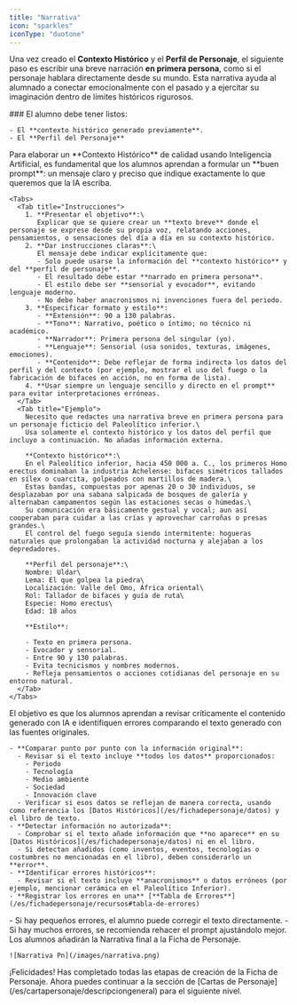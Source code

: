 ```yaml
---
title: "Narrativa"
icon: "sparkles"
iconType: "duotone"
---
```


Una vez creado el **Contexto Histórico** y el **Perfil de Personaje**, el siguiente paso es escribir una breve narración **en primera persona**, como si el personaje hablara directamente desde su mundo. Esta narrativa ayuda al alumnado a conectar emocionalmente con el pasado y a ejercitar su imaginación dentro de límites históricos rigurosos.

<Steps>
  <Step title="Información base." iconType="duotone" stepNumber="1" titleSize="h2">
    ### El alumno debe tener listos:

    - El **contexto histórico generado previamente**.
    - El **Perfil del Personaje**
  </Step>
  <Step title="Elaborar el prompt para la IA." iconType="duotone" stepNumber="2" titleSize="h2">
    Para elaborar un **Contexto Histórico** de calidad usando Inteligencia Artificial, es fundamental que los alumnos aprendan a formular un **buen prompt**: un mensaje claro y preciso que indique exactamente lo que queremos que la IA escriba.

    <Tabs>
      <Tab title="Instrucciones">
        1. **Presentar el objetivo**:\
           Explicar que se quiere crear un **texto breve** donde el personaje se exprese desde su propia voz, relatando acciones, pensamientos, o sensaciones del día a día en su contexto histórico.
        2. **Dar instrucciones claras**:\
           El mensaje debe indicar explícitamente que:
           - Solo puede usarse la información del **contexto histórico** y del **perfil de personaje**.
           - El resultado debe estar **narrado en primera persona**.
           - El estilo debe ser **sensorial y evocador**, evitando lenguaje moderno.
           - No debe haber anacronismos ni invenciones fuera del periodo.
        3. **Especificar formato y estilo**:
           - **Extensión**: 90 a 130 palabras.
           - **Tono**: Narrativo, poético o íntimo; no técnico ni académico.
           - **Narrador**: Primera persona del singular (yo).
           - **Lenguaje**: Sensorial (usa sonidos, texturas, imágenes, emociones).
           - **Contenido**: Debe reflejar de forma indirecta los datos del perfil y del contexto (por ejemplo, mostrar el uso del fuego o la fabricación de bifaces en acción, no en forma de lista).
        4. **Usar siempre un lenguaje sencillo y directo en el prompt** para evitar interpretaciones erróneas.
      </Tab>
      <Tab title="Ejemplo">
        Necesito que redactes una narrativa breve en primera persona para un personaje ficticio del Paleolítico inferior.\
        Usa solamente el contexto histórico y los datos del perfil que incluyo a continuación. No añadas información externa.

        **Contexto histórico**:\
        En el Paleolítico inferior, hacia 450 000 a. C., los primeros Homo erectus dominaban la industria Achelense: bifaces simétricos tallados en sílex o cuarcita, golpeados con martillos de madera.\
        Estas bandas, compuestas por apenas 20 o 30 individuos, se desplazaban por una sabana salpicada de bosques de galería y alternaban campamentos según las estaciones secas o húmedas.\
        Su comunicación era básicamente gestual y vocal; aun así cooperaban para cuidar a las crías y aprovechar carroñas o presas grandes.\
        El control del fuego seguía siendo intermitente: hogueras naturales que prolongaban la actividad nocturna y alejaban a los depredadores.

        **Perfil del personaje**:\
        Nombre: Uldar\
        Lema: El que golpea la piedra\
        Localización: Valle del Omo, África oriental\
        Rol: Tallador de bifaces y guía de ruta\
        Especie: Homo erectus\
        Edad: 18 años

        **Estilo**:

        - Texto en primera persona.
        - Evocador y sensorial.
        - Entre 90 y 130 palabras.
        - Evita tecnicismos y nombres modernos.
        - Refleja pensamientos o acciones cotidianas del personaje en su entorno natural.
      </Tab>
    </Tabs>
  </Step>
  <Step title="Revisión crítica" iconType="duotone" stepNumber="3" titleSize="h2">
    El objetivo es que los alumnos aprendan a revisar críticamente el contenido generado con IA e identifiquen errores comparando el texto generado con las fuentes originales.

    - **Comparar punto por punto con la información original**:
      - Revisar si el texto incluye **todos los datos** proporcionados:
        - Periodo
        - Tecnología
        - Medio ambiente
        - Sociedad
        - Innovación clave
      - Verificar si esos datos se reflejan de manera correcta, usando como referencia los [Datos Históricos](/es/fichadepersonaje/datos) y el libro de texto.
    - **Detectar información no autorizada**:
      - Comprobar si el texto añade información que **no aparece** en su [Datos Históricos](/es/fichadepersonaje/datos) ni en el libro.
      - Si detectan añadidos (como inventos, eventos, tecnologías o costumbres no mencionadas en el libro), deben considerarlo un **error**.
    - **Identificar errores históricos**:
      - Revisar si el texto incluye **anacronismos** o datos erróneos (por ejemplo, mencionar cerámica en el Paleolítico Inferior).
    - **Registrar los errores en una** [**Tabla de Errores**](/es/fichadepersonaje/recursos#tabla-de-errores)
  </Step>
  <Step title="Re-Prompt" iconType="duotone" stepNumber="4" titleSize="h2">
    - Si hay pequeños errores, el alumno puede corregir el texto directamente.
    - Si hay muchos errores, se recomienda rehacer el prompt ajustándolo mejor.
  </Step>
  <Step title="Narrativa Final" icon="newspaper" iconType="duotone" titleSize="h2">
    Los alumnos añadirán la Narrativa final a la Ficha de Personaje.

    ![Narrativa Pn](/images/narrativa.png)
  </Step>
</Steps>

<Note>
  ¡Felicidades! Has completado todas las etapas de creación de la Ficha de Personaje. Ahora puedes continuar a la sección de [Cartas de Personaje](/es/cartapersonaje/descripciongeneral) para el siguiente nivel.
</Note>
